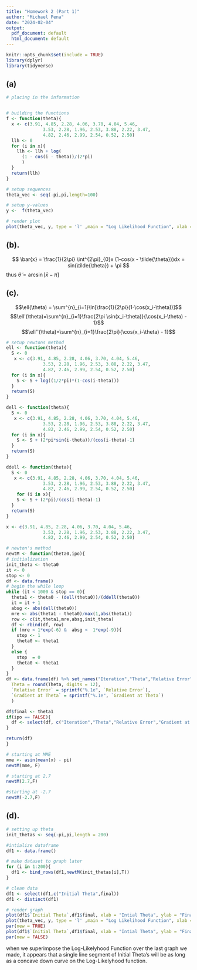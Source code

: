 ```yaml
---
title: "Homework 2 (Part 1)"
author: "Michael Pena"
date: "2024-02-04"
output:
  pdf_document: default
  html_document: default
---
```


```r
knitr::opts_chunk$set(include = TRUE)
library(dplyr)
library(tidyverse)

```

## (a)

```r
# placing in the information


# building the functions
f <- function(theta){
  x <- c(3.91, 4.85, 2.28, 4.06, 3.70, 4.04, 5.46, 
              3.53, 2.28, 1.96, 2.53, 3.88, 2.22, 3.47, 
              4.82, 2.46, 2.99, 2.54, 0.52, 2.50)
  llh <- 0
  for (i in x){
    llh <- llh + log(
      (1 - cos(i - theta))/(2*pi)
      )
  }
  return(llh)
}

# setup sequences
theta_vec <- seq(-pi,pi,length=100)

# setup y-values
y <-  f(theta_vec)

```


```r
# render plot
plot(theta_vec, y, type = 'l' ,main = "Log Likelihood Function", xlab = "Theta", ylab = "Likelyhood(Theta)")
```

## (b).

$$
\bar{x} = \frac{1}{2\pi} \int^{2\pi}_{0}x (1-cos(x - \tilde{\theta}))dx = sin(\tilde{\theta}) + \pi
$$
thus $\tilde{\theta} = \arcsin[\bar{x}- \pi]$

## (c).

$$\ell(\theta) = \sum^{n}_{i=1}\ln[\frac{1}{2\pi}(1-\cos(x_i-\theta))]$$
$$\ell'(\theta)=\sum^{n}_{i=1}\frac{2\pi \sin(x_i-\theta)}{\cos(x_i-\theta) - 1}$$
$$\ell''(\theta)=\sum^{n}_{i=1}\frac{2\pi}{\cos(x_i-\theta) - 1}$$


```r
# setup newtons method
ell <- function(theta){
  S <- 0
   x <- c(3.91, 4.85, 2.28, 4.06, 3.70, 4.04, 5.46, 
              3.53, 2.28, 1.96, 2.53, 3.88, 2.22, 3.47, 
              4.82, 2.46, 2.99, 2.54, 0.52, 2.50)
  for (i in x){
    S <- S + log((1/2*pi)*(1-cos(i-theta)))
  }
  return(S)
}

dell <- function(theta){
  S <- 0
   x <- c(3.91, 4.85, 2.28, 4.06, 3.70, 4.04, 5.46, 
              3.53, 2.28, 1.96, 2.53, 3.88, 2.22, 3.47, 
              4.82, 2.46, 2.99, 2.54, 0.52, 2.50)
  for (i in x){
    S <- S + (2*pi*sin(i-theta))/(cos(i-theta)-1)
  }
  return(S)
}

ddell <- function(theta){
  S <- 0
   x <- c(3.91, 4.85, 2.28, 4.06, 3.70, 4.04, 5.46, 
              3.53, 2.28, 1.96, 2.53, 3.88, 2.22, 3.47, 
              4.82, 2.46, 2.99, 2.54, 0.52, 2.50)
    for (i in x){
    S <- S + (2*pi)/(cos(i-theta)-1)
  }
  return(S)
}

```

```r
x <- c(3.91, 4.85, 2.28, 4.06, 3.70, 4.04, 5.46, 
              3.53, 2.28, 1.96, 2.53, 3.88, 2.22, 3.47, 
              4.82, 2.46, 2.99, 2.54, 0.52, 2.50)

# newton's method
newtM <- function(theta0,ipo){
# initialization 
init_theta <- theta0
it <- 0
stop <- 0
df <- data.frame()
# begin the while loop
while (it < 1000 & stop == 0){
  theta1 <- theta0 - (dell(theta0))/(ddell(theta0))
  it = it + 1
  absg <- abs(dell(theta0))
  mre <- abs(theta1 - theta0)/max(1,abs(theta1))
  row <- c(it,theta1,mre,absg,init_theta)
  df <- rbind(df, row)
  if (mre < 1*exp(-6) &  absg <  1*exp(-9)){
    stop <- 1
    theta0 <- theta1
  }
  else {
    stop  = 0
    theta0 <- theta1
  }
}
df <- data.frame(df) %>% set_names("Iteration","Theta","Relative Error","Gradient at Theta","Initial Theta") %>% mutate(
  Theta = round(Theta, digits = 12),
  `Relative Error` = sprintf("%.1e", `Relative Error`),
  `Gradient at Theta` = sprintf("%.1e", `Gradient at Theta`)
  )

df$final <- theta1
if(ipo == FALSE){
  df <- select(df, c("Iteration","Theta","Relative Error","Gradient at Theta"))
}

return(df)
}

# starting at MME
mme <- asin(mean(x) - pi)
newtM(mme, F)
```
```r
# starting at 2.7
newtM(2.7,F)
```

```r
#starting at -2.7
newtM(-2.7,F)
```


## (d).

```r
# setting up theta
init_thetas <- seq(-pi,pi,length = 200)

#intialize dataframe
df1 <- data.frame()

# make dataset to graph later
for (i in 1:200){
  df1 <- bind_rows(df1,newtM(init_thetas[i],T))
}

# clean data
df1 <- select(df1,c("Initial Theta",final))
df1 <- distinct(df1)
```

```r
# render graph
plot(df1$`Initial Theta`,df1$final, xlab = "Intial Theta", ylab = "Final Theta")
plot(theta_vec, y, type = 'l' ,main = "Log Likelihood Function", xlab = "", ylab = "",col = 'red')
par(new = TRUE)
plot(df1$`Initial Theta`,df1$final, xlab = "Intial Theta", ylab = "Final Theta")
par(new = FALSE)

```

when we superimpose the Log-Likelyhood Function over the last graph we made, it appears that a single line segment of Initial Theta's will be as long as a concave down curve on the Log-Likelyhood function. 
